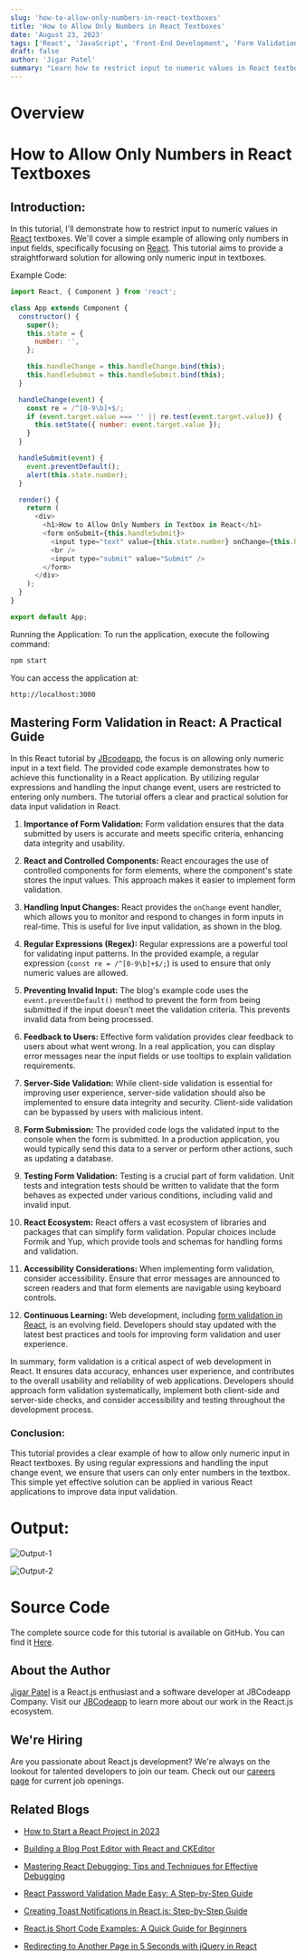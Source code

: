 ```yaml
---
slug: 'how-to-allow-only-numbers-in-react-textboxes'
title: 'How to Allow Only Numbers in React Textboxes'
date: 'August 23, 2023'
tags: ['React', 'JavaScript', 'Front-End Development', 'Form Validation']
draft: false
author: 'Jigar Patel'
summary: "Learn how to restrict input to numeric values in React textboxes. This tutorial provides a straightforward solution using regular expressions and React's onChange event handling to allow only numbers in input fields."
---
```


# Overview

<TOCInline toc={props.toc} exclude="Overview" toHeading={2} />

# How to Allow Only Numbers in React Textboxes

## Introduction:

In this tutorial, I'll demonstrate how to restrict input to numeric values in [React](https://react.dev/) textboxes. We'll cover a simple example of allowing only numbers in input fields, specifically focusing on [React](https://react.dev/). This tutorial aims to provide a straightforward solution for allowing only numeric input in textboxes.

Example Code:

```javascript
import React, { Component } from 'react';

class App extends Component {
  constructor() {
    super();
    this.state = {
      number: '',
    };

    this.handleChange = this.handleChange.bind(this);
    this.handleSubmit = this.handleSubmit.bind(this);
  }

  handleChange(event) {
    const re = /^[0-9\b]+$/;
    if (event.target.value === '' || re.test(event.target.value)) {
      this.setState({ number: event.target.value });
    }
  }

  handleSubmit(event) {
    event.preventDefault();
    alert(this.state.number);
  }

  render() {
    return (
      <div>
        <h1>How to Allow Only Numbers in Textbox in React</h1>
        <form onSubmit={this.handleSubmit}>
          <input type="text" value={this.state.number} onChange={this.handleChange} />
          <br />
          <input type="submit" value="Submit" />
        </form>
      </div>
    );
  }
}

export default App;
```

Running the Application:
To run the application, execute the following command:

```bash
npm start
```

You can access the application at:

```bash
http://localhost:3000
```

## Mastering Form Validation in React: A Practical Guide

In this React tutorial by [JBcodeapp](https://jbcodeapp.com), the focus is on allowing only numeric input in a text field. The provided code example demonstrates how to achieve this functionality in a React application. By utilizing regular expressions and handling the input change event, users are restricted to entering only numbers. The tutorial offers a clear and practical solution for data input validation in React.

1. **Importance of Form Validation:**
   Form validation ensures that the data submitted by users is accurate and meets specific criteria, enhancing data integrity and usability.

2. **React and Controlled Components:**
   React encourages the use of controlled components for form elements, where the component's state stores the input values. This approach makes it easier to implement form validation.

3. **Handling Input Changes:**
   React provides the `onChange` event handler, which allows you to monitor and respond to changes in form inputs in real-time. This is useful for live input validation, as shown in the blog.

4. **Regular Expressions (Regex):**
   Regular expressions are a powerful tool for validating input patterns. In the provided example, a regular expression (`const re = /^[0-9\b]+$/;`) is used to ensure that only numeric values are allowed.

5. **Preventing Invalid Input:**
   The blog's example code uses the `event.preventDefault()` method to prevent the form from being submitted if the input doesn't meet the validation criteria. This prevents invalid data from being processed.

6. **Feedback to Users:**
   Effective form validation provides clear feedback to users about what went wrong. In a real application, you can display error messages near the input fields or use tooltips to explain validation requirements.

7. **Server-Side Validation:**
   While client-side validation is essential for improving user experience, server-side validation should also be implemented to ensure data integrity and security. Client-side validation can be bypassed by users with malicious intent.

8. **Form Submission:**
   The provided code logs the validated input to the console when the form is submitted. In a production application, you would typically send this data to a server or perform other actions, such as updating a database.

9. **Testing Form Validation:**
   Testing is a crucial part of form validation. Unit tests and integration tests should be written to validate that the form behaves as expected under various conditions, including valid and invalid input.

10. **React Ecosystem:**
    React offers a vast ecosystem of libraries and packages that can simplify form validation. Popular choices include Formik and Yup, which provide tools and schemas for handling forms and validation.

11. **Accessibility Considerations:**
    When implementing form validation, consider accessibility. Ensure that error messages are announced to screen readers and that form elements are navigable using keyboard controls.

12. **Continuous Learning:**
    Web development, including [form validation in React](/), is an evolving field. Developers should stay updated with the latest best practices and tools for improving form validation and user experience.

In summary, form validation is a critical aspect of web development in React. It ensures data accuracy, enhances user experience, and contributes to the overall usability and reliability of web applications. Developers should approach form validation systematically, implement both client-side and server-side checks, and consider accessibility and testing throughout the development process.

### Conclusion:

This tutorial provides a clear example of how to allow only numeric input in React textboxes. By using regular expressions and handling the input change event, we ensure that users can only enter numbers in the textbox. This simple yet effective solution can be applied in various React applications to improve data input validation.

# Output:

![Output-1](/static/blog/How-to-Allow-Only-Numbers-in-React-Textboxes/image.png)

![Output-2](/static/blog/How-to-Allow-Only-Numbers-in-React-Textboxes/image-1.png)

# Source Code

The complete source code for this tutorial is available on GitHub. You can find it [Here](https://github.com/jbcodeapp/Blogs/tree/main/How%20to%20Allow%20Only%20Numbers%20in%20React%20Textboxes).

## About the Author

[Jigar Patel](https://expertlaravel.com) is a React.js enthusiast and a software developer at JBCodeapp Company. Visit our [JBCodeapp](https://jbcodeapp.com) to learn more about our work in the React.js ecosystem.

## We're Hiring

Are you passionate about React.js development? We're always on the lookout for talented developers to join our team. Check out our [careers page](https://jbcodeapp.com) for current job openings.

## Related Blogs

- [How to Start a React Project in 2023](how-to-start-a-react-project-in-2023)

- [Building a Blog Post Editor with React and CKEditor](react-ckeditor-blog-editor)

- [Mastering React Debugging: Tips and Techniques for Effective Debugging](react-debugging-tips-and-techniques)

- [React Password Validation Made Easy: A Step-by-Step Guide](react-password-validation-step-by-step)

- [Creating Toast Notifications in React.js: Step-by-Step Guide](react-toast-notifications-step-by-step-guide)

- [React.js Short Code Examples: A Quick Guide for Beginners](reactjs-beginner-friendly-code-examples)

- [Redirecting to Another Page in 5 Seconds with jQuery in React](redirecting-another-page-5-seconds-jquery-in-react)
